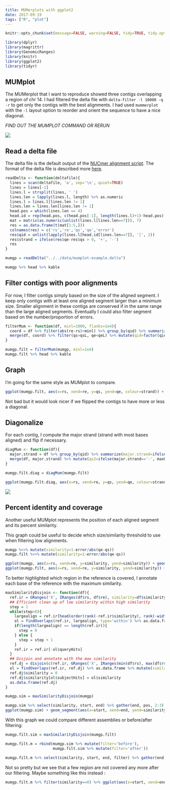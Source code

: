 ```yaml
---
title: MUMerplots with ggplot2
date: 2017-09-19
tags: ["R", "plot"]
---
```


```r
knitr::opts_chunk$set(message=FALSE, warning=FALSE, tidy=TRUE, tidy.opts=list(width.cutoff=50))
```

```r
library(dplyr)
library(magrittr)
library(GenomicRanges)
library(knitr)
library(ggplot2)
library(tidyr)
```


## MUMplot

The MUMerplot that I want to reproduce showed three contigs overlapping a region of chr 14.
I had filtered the delta file with `delta-filter -l 10000 -q -r` to get only the contigs with the best alignments.
I had used `mummerplot` with the `-l` layout option to reorder and orient the sequence to have a nice diagonal.

*FIND OUT THE MUMPLOT COMMAND OR RERUN*

![](/imgs/mumplot-example.png)

## Read a delta file

The delta file is the default output of the [NUCmer alignment script](http://mummer.sourceforge.net/manual/#nucmer).
The format of the delta file is described more [here](http://mummer.sourceforge.net/manual/#nucmeroutput).

```r
readDelta <- function(deltafile){
  lines = scan(deltafile, 'a', sep='\n', quiet=TRUE)
  lines = lines[-1]
  lines.l = strsplit(lines, ' ')
  lines.len = lapply(lines.l, length) %>% as.numeric
  lines.l = lines.l[lines.len != 1]
  lines.len = lines.len[lines.len != 1]
  head.pos = which(lines.len == 4)
  head.id = rep(head.pos, c(head.pos[-1], length(lines.l)+1)-head.pos)
  mat = matrix(as.numeric(unlist(lines.l[lines.len==7])), 7)
  res = as.data.frame(t(mat[1:5,]))
  colnames(res) = c('rs','re','qs','qe','error')
  res$qid = unlist(lapply(lines.l[head.id[lines.len==7]], '[', 2))
  res$strand = ifelse(res$qe-res$qs > 0, '+', '-')
  res
}

mumgp = readDelta("../../data/mumplot-example.delta")

mumgp %>% head %>% kable
```

## Filter contigs with poor alignments

For now, I filter contigs simply based on the size of the aligned segment.
I keep only contigs with at least one aligned segment larger than a minimum size.
Smaller alignment in these contigs are conserved if in the same range than the large aligned segments.
Eventually I could also filter segment based on the number/proportion of errors.

```r
filterMum <- function(df, minl=1000, flanks=1e4){
  coord = df %>% filter(abs(re-rs)>minl) %>% group_by(qid) %>% summarize(qsL=min(qs)-flanks, qeL=max(qe)+flanks, rs=min(rs)) %>% ungroup %>% arrange(desc(rs)) %>% mutate(qid=factor(qid, levels=unique(qid))) %>% select(-rs)
  merge(df, coord) %>% filter(qs>qsL, qe<qeL) %>% mutate(qid=factor(qid, levels=levels(coord$qid))) %>% select(-qsL, -qeL)
}

mumgp.filt = filterMum(mumgp, minl=1e4)
mumgp.filt %>% head %>% kable
```

## Graph

I'm going for the same style as MUMplot to compare.

```r
ggplot(mumgp.filt, aes(x=rs, xend=re, y=qs, yend=qe, colour=strand)) + geom_segment() + geom_point(alpha=.5) + facet_grid(qid~., scales='free', space='free', switch='y') + theme_bw() + theme(strip.text.y=element_text(angle=180, size=5), strip.background=element_blank(), legend.position=c(.99,.01), legend.justification=c(1,0), axis.text.y=element_blank(), axis.ticks.y=element_blank()) + xlab('reference sequence') + ylab('assembly') + scale_colour_brewer(palette='Set1')
```

Not bad but it would look nicer if we flipped the contigs to have more or less a diagonal.

## Diagonalize

For each contig, I compute the major strand (strand with most bases aligned) and flip if necessary.

```r
diagMum <- function(df){
  major.strand = df %>% group_by(qid) %>% summarize(major.strand=ifelse(sum(sign(qe-qs)*abs(qe-qs))>0, '+', '-'), maxQ=max(c(qe, qs)))
  merge(df, major.strand) %>% mutate(qs2=ifelse(major.strand=='-', maxQ-qs, qs), qe2=ifelse(major.strand=='-', maxQ-qe, qe), qs=qs2, qe=qe2) %>% select(-qe2,-qs2, maxQ)
}

mumgp.filt.diag = diagMum(mumgp.filt)

ggplot(mumgp.filt.diag, aes(x=rs, xend=re, y=qs, yend=qe, colour=strand)) + geom_segment() + geom_point(alpha=.5) + facet_grid(qid~., scales='free', space='free', switch='y') + theme_bw() + theme(strip.text.y=element_text(angle=180, size=5), strip.background=element_blank(), legend.position=c(.99,.01), legend.justification=c(1,0), axis.text.y=element_blank(), axis.ticks.y=element_blank()) + xlab('reference sequence') + ylab('assembly') + scale_colour_brewer(palette='Set1')
```

![](/imgs/mumplot-example.png)


## Percent identity and coverage

Another useful MUMplot represents the position of each aligned segment and its percent similarity.

This graph could be useful to decide which size/similarity threshold to use when filtering low alignments.

```r
mumgp %<>% mutate(similarity=1-error/abs(qe-qs))
mumgp.filt %<>% mutate(similarity=1-error/abs(qe-qs))

ggplot(mumgp, aes(x=rs, xend=re, y=similarity, yend=similarity)) + geom_segment() + theme_bw() + xlab('reference sequence') + ylab('similarity') + ggtitle('All contigs') + ylim(0,1)
ggplot(mumgp.filt, aes(x=rs, xend=re, y=similarity, yend=similarity)) + geom_segment() + theme_bw() + xlab('reference sequence') + ylab('similarity') + ggtitle('At least 10 Kbp aligned') + ylim(0,1)
```

To better highlighted which region in the reference is covered, I annotate each base of the reference with the maximum similarity.

```r
maxSimilarityDisjoin <- function(df){
  ref.ir = GRanges('X', IRanges(df$rs, df$re), similarity=df$similarity)
  ## Efficient clean up of low similarity within high similarity
  step = 1
  while(step>0){
    largealign = ref.ir[head(order(rank(-ref.ir$similarity), rank(-width(ref.ir))),step*1000)]
    ol = findOverlaps(ref.ir, largealign, type='within') %>% as.data.frame %>% mutate(simW=ref.ir$similarity[queryHits], simL=largealign$similarity[subjectHits]) %>% filter(simW<simL)
    if(length(largealign) == length(ref.ir)){
      step = 0
    } else {
      step = step + 1
    }
    ref.ir = ref.ir[-ol$queryHits]
  }
  ## Disjoin and annotate with the max similarity
  ref.dj = disjoin(c(ref.ir, GRanges('X', IRanges(min(df$rs), max(df$rs)), similarity=0)))
  ol = findOverlaps(ref.ir, ref.dj) %>% as.data.frame %>% mutate(similarity=ref.ir$similarity[queryHits]) %>% group_by(subjectHits) %>% summarize(similarity=max(similarity))
  ref.dj$similarity = 0
  ref.dj$similarity[ol$subjectHits] = ol$similarity
  as.data.frame(ref.dj)
}

mumgp.sim = maxSimilarityDisjoin(mumgp)

mumgp.sim %>% select(similarity, start, end) %>% gather(end, pos, 2:3) %>% ggplot() + geom_line(aes(x=pos, y=similarity), alpha=.5, color='red') + theme_bw() + xlab('reference sequence') + ylab('similarity') + ggtitle('All contigs') + ylim(0,1) + geom_segment(aes(x=rs, xend=re, y=similarity, yend=similarity), data=mumgp)
ggplot(mumgp.sim) + geom_segment(aes(x=start, xend=end, yend=similarity, y=similarity), color='red', size=2) + theme_bw() + xlab('reference sequence') + ylab('similarity') + ylim(0,1) + geom_segment(aes(x=rs, xend=re, y=similarity, yend=similarity), data=mumgp)
```

With this graph we could compare different assemblies or before/after filtering:

```r
mumgp.filt.sim = maxSimilarityDisjoin(mumgp.filt)

mumgp.filt.m = rbind(mumgp.sim %>% mutate(filter='before'),
                     mumgp.filt.sim %>% mutate(filter='after'))

mumgp.filt.m %>% select(similarity, start, end, filter) %>% gather(end, pos, 2:3) %>% ggplot(aes(x=pos, y=similarity, colour=filter)) + geom_line(alpha=.8) + theme_bw() + xlab('reference sequence') + ylab('similarity') + ylim(0,1) + scale_colour_brewer(palette='Set1')
```

Not so pretty but we see that a few region are not covered any more after our filtering.
Maybe something like this instead :

```r
mumgp.filt.m %>% filter(similarity==0) %>% ggplot(aes(x=start, xend=end, y=filter, yend=filter)) + geom_segment(size=10) + theme_bw() + xlab('reference sequence') + ylab('filter') + scale_colour_brewer(palette='Set1') + ggtitle('Reference regions not covered')
```
